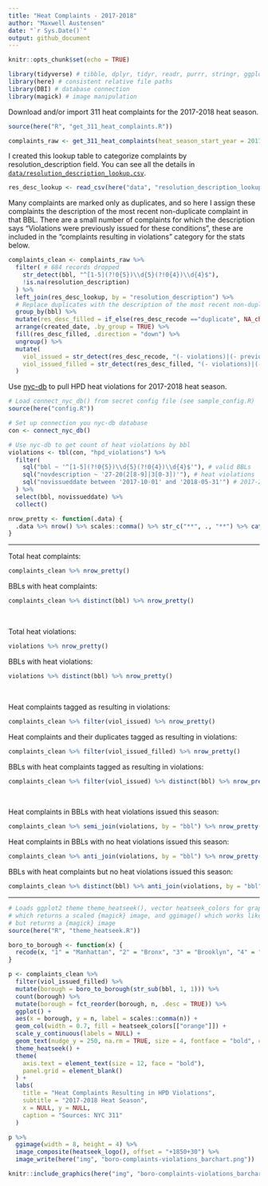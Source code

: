 ```yaml
---
title: "Heat Complaints - 2017-2018"
author: "Maxwell Austensen"
date: "`r Sys.Date()`"
output: github_document
---
```


```r
knitr::opts_chunk$set(echo = TRUE)
```

```r
library(tidyverse) # tibble, dplyr, tidyr, readr, purrr, stringr, ggplot2
library(here) # consistent relative file paths
library(DBI) # database connection
library(magick) # image manipulation
```

Download and/or import 311 heat complaints for the 2017-2018 heat season.

```r
source(here("R", "get_311_heat_complaints.R"))

complaints_raw <- get_311_heat_complaints(heat_season_start_year = 2017, data_dir = here("data"))
```

I created this lookup table to categorize complaints by resolution_description field. You can see all the details in [`data/resolution_description_lookup.csv`](data/resolution_description_lookup.csv).

```r
res_desc_lookup <- read_csv(here("data", "resolution_description_lookup.csv"), col_types = "cc")
```

Many complaints are marked only as duplicates, and so here I assign these complaints the description of the most recent non-duplicate complaint in that BBL. There are a small number of complaints for which the description says "Violations were previously issued for these conditions", these are included in the "complaints resulting in violations" category for the stats below.

```r
complaints_clean <- complaints_raw %>% 
  filter( # 684 records dropped
    str_detect(bbl, "^[1-5](?!0{5})\\d{5}(?!0{4})\\d{4}$"),
    !is.na(resolution_description)
  ) %>% 
  left_join(res_desc_lookup, by = "resolution_description") %>% 
  # Replace duplicates with the description of the most recent non-duplicate in that BBL
  group_by(bbl) %>% 
  mutate(res_desc_filled = if_else(res_desc_recode =="duplicate", NA_character_, res_desc_recode)) %>% 
  arrange(created_date, .by_group = TRUE) %>% 
  fill(res_desc_filled, .direction = "down") %>% 
  ungroup() %>% 
  mutate(
    viol_issued = str_detect(res_desc_recode, "(- violations)|(- previous violations)"),
    viol_issued_filled = str_detect(res_desc_filled, "(- violations)|(- previous violations)")
  )

```

Use [nyc-db](https://github.com/aepyornis/nyc-db) to pull HPD heat violations for 2017-2018 heat season. 

```r
# Load connect_nyc_db() from secret config file (see sample_config.R)
source(here("config.R"))

# Set up connection you nyc-db database
con <- connect_nyc_db()

# Use nyc-db to get count of heat violations by bbl
violations <- tbl(con, "hpd_violations") %>% 
  filter(
    sql("bbl ~ '^[1-5](?!0{5})\\d{5}(?!0{4})\\d{4}$'"), # valid BBLs
    sql("novdescription ~ '27-20(2[8-9]|3[0-3])'"), # heat violations
    sql("novissueddate between '2017-10-01' and '2018-05-31'") # 2017-2018 heat season
  ) %>% 
  select(bbl, novissueddate) %>% 
  collect()

```

```r
nrow_pretty <- function(.data) {
  .data %>% nrow() %>% scales::comma() %>% str_c("**", ., "**") %>% cat()
}
```

---

Total heat complaints:
```r
complaints_clean %>% nrow_pretty()
```

BBLs with heat complaints:
```r
complaints_clean %>% distinct(bbl) %>% nrow_pretty()
```

<br>

Total heat violations:
```r
violations %>% nrow_pretty()
```

BBLs with heat violations:
```r
violations %>% distinct(bbl) %>% nrow_pretty()
```

<br>

Heat complaints tagged as resulting in violations:
```r
complaints_clean %>% filter(viol_issued) %>% nrow_pretty()
```

Heat complaints and their duplicates tagged as resulting in violations:
```r
complaints_clean %>% filter(viol_issued_filled) %>% nrow_pretty()
```

BBLs with heat complaints tagged as resulting in violations:
```r
complaints_clean %>% filter(viol_issued) %>% distinct(bbl) %>% nrow_pretty()
```

<br>

Heat complaints in BBLs with heat violations issued this season:
```r
complaints_clean %>% semi_join(violations, by = "bbl") %>% nrow_pretty()
```

Heat complaints in BBLs with no heat violations issued this season:
```r
complaints_clean %>% anti_join(violations, by = "bbl") %>% nrow_pretty()
```

BBLs with heat complaints but no heat violations issued this season:
```r
complaints_clean %>% distinct(bbl) %>% anti_join(violations, by = "bbl") %>% nrow_pretty()
```


---

```r
# Loads ggplot2 theme theme_heatseek(), vector heatseek_colors for graphs, heatseek_logo()
# which returns a scaled {magick} image, and ggimage() which works like ggsave
# but returns a {magick} image
source(here("R", "theme_heatseek.R"))

boro_to_borough <- function(x) {
  recode(x, "1" = "Manhattan", "2" = "Bronx", "3" = "Brooklyn", "4" = "Queens", "5" = "Staten Island")
}

p <- complaints_clean %>% 
  filter(viol_issued_filled) %>% 
  mutate(borough = boro_to_borough(str_sub(bbl, 1, 1))) %>% 
  count(borough) %>% 
  mutate(borough = fct_reorder(borough, n, .desc = TRUE)) %>% 
  ggplot() +
  aes(x = borough, y = n, label = scales::comma(n)) +
  geom_col(width = 0.7, fill = heatseek_colors[["orange"]]) +
  scale_y_continuous(labels = NULL) +
  geom_text(nudge_y = 250, na.rm = TRUE, size = 4, fontface = "bold", color = heatseek_colors["orange"]) +
  theme_heatseek() +
  theme(
    axis.text = element_text(size = 12, face = "bold"),
    panel.grid = element_blank()
  ) +
  labs(
    title = "Heat Complaints Resulting in HPD Violations",
    subtitle = "2017-2018 Heat Season",
    x = NULL, y = NULL,
    caption = "Sources: NYC 311"
  )

p %>% 
  ggimage(width = 8, height = 4) %>% 
  image_composite(heatseek_logo(), offset = "+1850+30") %>% 
  image_write(here("img", "boro-complaints-violations_barchart.png"))

knitr::include_graphics(here("img", "boro-complaints-violations_barchart.png"))
```
